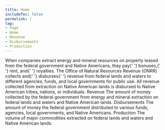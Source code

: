 ```yaml
---
title: Home
includeToc: false
permalink: /
tag:
- Page
- Home
- Revenue
- Disbursements
- Production
---
```


<DataFilterProviderWrapper defaults='explore_data_filter_default'>
  <Container maxWidth="lg">
    <Grid container spacing={0}>
      <Grid item xs={12} md={7}>
        <Box 
          component="p" 
          pt={3} 
          pb={6}
          pr={{ xs: 0, md: 3 }}
          style={{ 
            fontWeight: 'normal', 
            fontSize: '1.4rem', 
            lineHeight: '2.25rem' }}>
          When companies extract energy and mineral resources on property
          leased from the federal government and Native Americans, they pay{' '}
        <GlossaryTerm>bonuses</GlossaryTerm>,{' '}
        <GlossaryTerm>rent</GlossaryTerm>, and{' '}
        <GlossaryTerm>royalties</GlossaryTerm>. The
          Office of Natural Resources Revenue (ONRR) collects and{' '}
        <GlossaryTerm>disburses</GlossaryTerm>{' '}
          revenue from federal lands and waters to different agencies,
          funds, and local governments for public use. All revenue collected
          from extraction on Native American lands is disbursed to Native
          American tribes, nations, or individuals.
        </Box>
      </Grid>
      <Grid item xs={12} md={5}>
        <Hidden smDown>
        <Box bgcolor="primary.main" mt={4} mb={4} pt={0.5} pb={2} pl={3} pr={3} borderRadius={10}>
          <WhatsNew />
        </Box>
        </Hidden>
      </Grid>
    </Grid>
  </Container>
  <Container maxWidth="lg">
    <Box mb={2}>
      <Grid container spacing={0}>
        <Grid item xs={12} md={12}>
          <Tabtastic selected={props.location.search}>
            <TabtasticTab label="Revenue">
              <Grid container m={0} spacing={4}>
                <Grid item xs={12} md={6}>
                  <Typography variant="h2">
                    Revenue
                  </Typography>
                </Grid>
                <Grid item xs={12} md={6}>
                  <Box pt={3.5}>
                    <LocationLink
                      linkTitle="Revenue by location"
                      linkUrl="/explore?dataType=Revenue"
                        />
                  </Box>
                </Grid>
                <Grid item sm={12}>
                  <Box component="p" pr={{ md: '35%' }}>
                    The amount of money collected by the federal government from energy and mineral extraction on federal lands and waters and Native American lands.
                  </Box>
                </Grid>
                <Grid item xs={12} md={8}>
                  <TotalRevenue />
                </Grid>
                <Grid item xs={12} md={4}>
                  <RevenueTrends title="Revenue trends" />
                </Grid>
                <Grid item xs={12}>
                  <ExploreRevenue />
                </Grid>
              </Grid>
            </TabtasticTab>
            <TabtasticTab label="Disbursements">
              <Grid container spacing={4}>
                <Grid item xs={12} md={6}>
                  <Typography variant="h2">
                    Disbursements
                  </Typography>
                </Grid>
                <Grid item xs={12} md={6}>
                  <Box pt={3.5}>
                    <LocationLink
                      linkTitle="Disbursements by location"
                      linkUrl="/explore?dataType=Disbursements" />
                  </Box>
                </Grid>
                <Grid item sm={12}>
                  <Box component="p" pr={{ md: '35%' }}>
                    The amount of money the federal government distributed to various funds, agencies, local governments, and Native Americans.
                  </Box>
                </Grid>
                <Grid item xs={12} md={8}>
                  <TotalDisbursements />
                </Grid>
                <Grid item xs={12} md={4}>
                  <DisbursementTrends title="Disbursement trends" />
                </Grid>
                <Grid item xs={12}>
                  <ExploreDisbursements />
                </Grid>
              </Grid>
            </TabtasticTab>
            <TabtasticTab label="Production">
              <Grid container spacing={4}>
                <Grid item xs={12} md={6}>
                  <Typography variant="h2">
                    Production
                  </Typography>
                </Grid>
                <Grid item xs={12} md={6}>
                  <Box pt={3.5}>
                    <LocationLink
                      linkTitle="Production by location"
                      linkUrl="/explore?dataType=Production" />
                  </Box>
                </Grid>
                <Grid item sm={12}>
                  <Box component="p" pr={{ md: '35%' }}>
                    The volume of major commodities extracted on federal lands and waters and Native American lands.
                  </Box>
                </Grid>
                <Grid item xs={12}>
                  <TotalProduction />
                </Grid>
                <Grid item xs={12}>
                  <ExploreProduction />
                </Grid>
              </Grid>
            </TabtasticTab>
          </Tabtastic>
        </Grid>
      </Grid>
    </Box>
  </Container>
  <Hidden mdUp>
    <Container maxWidth={false} component="section" style={{ backgroundColor: '#f0f6fa' }}>
      <Container maxWidth="lg">
        <Box pt={4} pb={4}>
          <WhatsNew />
        </Box>
      </Container>
    </Container>
  </Hidden>
</DataFilterProviderWrapper>
